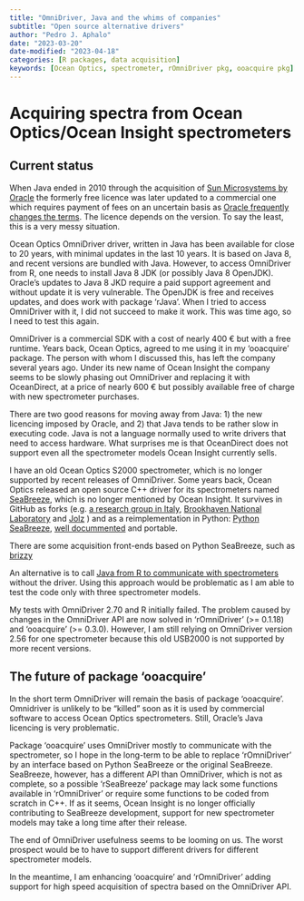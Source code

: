 ```yaml
---
title: "OmniDriver, Java and the whims of companies"
subtitle: "Open source alternative drivers"
author: "Pedro J. Aphalo"
date: "2023-03-20"
date-modified: "2023-04-18"
categories: [R packages, data acquisition]
keywords: [Ocean Optics, spectrometer, rOmniDriver pkg, ooacquire pkg]
---
```


# Acquiring spectra from Ocean Optics/Ocean Insight spectrometers

## Current status

When Java ended in 2010 through the acquisition of [Sun Microsystems by Oracle](https://en.wikipedia.org/wiki/Acquisition_of_Sun_Microsystems_by_Oracle_Corporation) the formerly free licence was later updated to a commercial one which requires payment of fees on an uncertain basis as [Oracle frequently changes the terms](https://bell-sw.com/announcements/2022/02/24/java-licensing-changes-in-2021/). The licence depends on the version. To say the least, this is a very messy situation.

Ocean Optics OmniDriver driver, written in Java has been available for close to 20 years, with minimal updates in the last 10 years. It is based on Java 8, and recent versions are bundled with Java. However, to access OmniDriver from R, one needs to install Java 8 JDK (or possibly Java 8 OpenJDK). Oracle's updates to Java 8 JKD require a paid support agreement and without update it is very vulnerable. The OpenJDK is free and receives updates, and does work with package 'rJava'. When I tried to access OmniDriver with it, I did not succeed to make it work. This was time ago, so I need to test this again.

OmniDriver is a commercial SDK with a cost of nearly 400 € but with a free runtime. Years back, Ocean Optics, agreed to me using it in my 'ooacquire' package. The person with whom I discussed this, has left the company several years ago. Under its new name of Ocean Insight the company seems to be slowly phasing out OmniDriver and replacing it with OceanDirect, at a price of nearly 600 € but possibly available free of charge with new spectrometer purchases.

There are two good reasons for moving away from Java: 1) the new licencing imposed by Oracle, and 2) that Java tends to be rather slow in executing code. Java is not a language normally used to write drivers that need to access hardware. What surprises me is that OceanDirect does not support even all the spectrometer models Ocean Insight currently sells.

I have an old Ocean Optics S2000 spectrometer, which is no longer supported by recent releases of OmniDriver. Some years back, Ocean Optics released an open source C++ driver for its spectrometers named [SeaBreeze](https://sourceforge.net/projects/seabreeze/), which is no longer mentioned by Ocean Insight. It survives in GitHub as forks (e.g.\ [a research group in Italy](https://github.com/udyni/seabreeze), [Brookhaven National Laboratory](https://github.com/jwlodek/SeaBreeze) and [Jolz](https://github.com/jolz/SeaBreeze) ) and as a reimplementation in Python: [Python SeaBreeze](https://github.com/ap--/python-seabreeze), [well docummented](https://python-seabreeze.readthedocs.io/en/latest/) and portable.

There are some acquisition front-ends based on Python SeaBreeze, such as [brizzy](https://github.com/conchoecia/brizzy)

An alternative is to call [Java from R to communicate with spectrometers](https://github.com/PannetonB/Ocean-Optics-spectro-with-usb4java-in-R/blob/master/R/playWith_usb4java.R) without the driver. Using this approach would be problematic as I am able to test the code only with three spectrometer models.

My tests with OmniDriver 2.70 and R initially failed. The problem caused by changes in the OmniDriver API are now solved in 'rOmniDriver' (>= 0.1.18) and 'ooacquire' (>= 0.3.0). However, I am still relying on OmniDriver version 2.56 for one spectrometer because this old USB2000 is not supported by more recent versions.

## The future of package 'ooacquire'

In the short term OmniDriver will remain the basis of package 'ooacquire'. Omnidriver is unlikely to be "killed" soon as it is used by commercial software to access Ocean Optics spectrometers. Still, Oracle's Java licencing is very problematic.

Package 'ooacquire' uses OmniDriver mostly to communicate with the spectrometer, so I hope in the long-term to be able to replace 'rOmniDriver' by an interface based on Python SeaBreeze or the original SeaBreeze. SeaBreeze, however, has a different API than OmniDriver, which is not as complete, so a possible 'rSeaBreeze' package may lack some functions available in 'rOmniDriver' or require some functions to be coded from scratch in C++. If as it seems, Ocean Insight is no longer officially contributing to SeaBreeze development, support for new spectrometer models may take a long time after their release.

The end of OmniDriver usefulness seems to be looming on us. The worst prospect would be to have to support different drivers for different spectrometer models.

In the meantime, I am enhancing 'ooacquire' and 'rOmniDriver' adding support for high speed acquisition of spectra based on the OmniDriver API.
